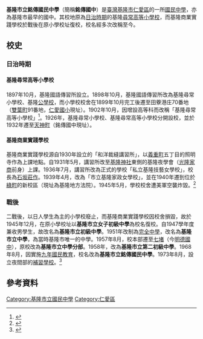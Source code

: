 {{coord|25.123615|N|121.750243|E|scale:10000|display=title}}
{{Infobox School
| name = 基隆市立銘傳國民中學
| other_name = Keelung Municipal Ming Chwan Junior High School
| image = 基隆市立銘傳國民中學2017.jpg
| established = 1997年
| type = 市立[[國民中學|國民中學]]
| location = 20050基隆市仁愛區[[劉銘傳路|劉銘傳路]]132號
| website = [https://mcjh.kl.edu.tw/ 銘傳國中校網]
}}

'''基隆市立銘傳國民中學'''（簡稱'''銘傳國中'''）是[[臺灣|臺灣]][[基隆市|基隆市]][[仁愛區|仁愛區]]的一所[[國民中學|國民中學]]，亦為基隆市最早的國中。其校地原為[[台灣日治時期|日治時期]]的基隆[[尋常高等小學校|尋常高等小學校]]，而基隆商業實踐學校於戰後在原小學校址復校，校名經多次改稱至今。

== 校史 ==

=== 日治時期 ===

==== 基隆尋常高等小學校 ====
1897年10月，基隆國語傳習所設立。1898年10月，基隆國語傳習所改為基隆尋常小學校、基隆[[公學校|公學校]]，而小學校校舍在1899年10月完工後遷至田藔港庄70番地（[[双葉町_(基隆市)|雙葉町]]91番地，[[基隆市仁愛區仁愛國民小學|仁愛國小]]現址）。1902年10月，因增設高等科而改稱「基隆尋常高等小學校」<ref>{{Cite book|title=基隆港|last=石坂|first=莊作|publisher=株式會社臺灣日日新報社|year=1917}}</ref>。1926年，基隆尋常小學校、基隆尋常高等小學校分開設校，並於1932年遷至[[天神町_(基隆市)|天神町]]（銘傳國中現址）。

==== 基隆商業實踐學校 ====
基隆商業實踐學校源自1930年設立的「和洋裁縫講習所」，以[[義重町|義重町]]五丁目的照明寺作為上課地點。自1931年5月，講習所改至[[基隆神社|基隆神社]]東側的基隆夜學會（[[光隆家商|光隆家商]]前身）上課。1936年7月，講習所改為正式的學校「私立基隆技藝女學校」，校長為[[石坂莊作|石坂莊作]]。1939年4月，改為「市立基隆家政女學校」，並在1940年遷到位於[[綠町_(基隆市)|綠町]]的新校區（現址為基隆地方法院）。1945年5月，學校校舍遭美軍空襲炸毀。<ref>{{Cite book|title=曠世奇才的石坂莊作（1870 - 1940）：日治時期臺灣社教文化的先驅|last=陳|first=青松|publisher=基隆市文化局|year=2006}}</ref>

=== 戰後 ===
二戰後，以日人學生為主的小學校廢止，而基隆商業實踐學校因校舍損毀，故於1945年12月，在原小學校址以'''基隆市立女子初級中學'''為校名復校。自1947學年度兼收男學生，故改名為'''基隆市立初級中學'''。1951年改制為[[完全中學|完全中學]]，改名為'''基隆市立中學'''，為當時基隆市唯一的中學。1957年8月，校本部遷至[[七堵區|七堵]]（今[[基隆市立明德國民中學|明德國中]]），原校改為'''基隆市立中學分部'''。1958年，改為'''基隆市立第二初級中學'''。1968年8月，因實施[[九年國民教育|九年國民教育]]，校名改為'''基隆市立銘傳國民中學'''。1973年8月，設立夜間部的[[進修學校|補習學校]]。<ref>{{Cite web|title=校史沿革|url=https://mcjh.kl.edu.tw/3|publisher=基隆市立銘傳國民中學|access-date=2021-03-21|archive-date=2020-10-01|archive-url=https://web.archive.org/web/20201001192953/https://mcjh.kl.edu.tw/3|dead-url=no}}</ref>

== 參考資料 ==
<references />

{{基隆市國民中學}}
[[Category:基隆市立國民中學|Category:基隆市立國民中學]]
[[Category:仁愛區|Category:仁愛區]]